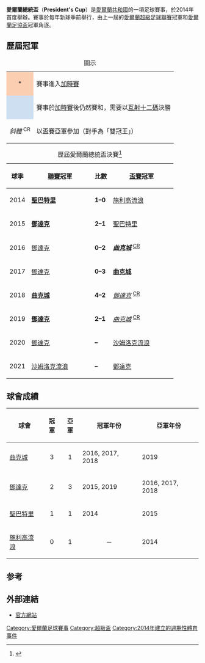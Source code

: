 {{Infobox football tournament
| name                 = 愛爾蘭總統盃
| logo                 = 
| founded              = {{Start date and age|df=yes|2014}}
| organiser            = [[愛爾蘭足球協會|愛爾蘭足球協會]]
| region               = 愛爾蘭
| number of teams      = 2 隊
| current champion     = [[敦達克足球俱樂部|鄧達克]]（第 2 次）
| most successful team = [[科克城足球俱樂部|曲克城]]（3 次）
| website              = 
}}

'''愛爾蘭總統盃'''（'''President's Cup'''）是[[愛爾蘭共和國|愛爾蘭共和國]]的一項足球賽事，於2014年首度舉辦。賽事於每年新球季前舉行，由上一屆的[[愛爾蘭超級足球聯賽|愛爾蘭超級足球聯賽]]冠軍和[[愛爾蘭足協盃|愛爾蘭足協盃]]冠軍角逐。

== 歷屆冠軍 ==
{| class="wikitable"
|+圖示
|-
|align=center style="background-color:#FBCEB1"|*
|賽事進入[[加時賽|加時賽]]
|-
|align=center style="background-color:#cedff2"|{{dagger}}
|賽事於[[加時賽|加時賽]]後仍然賽和，需要以[[互射十二碼|互射十二碼]]決勝
|-
|align=center|<div id="CR"></div> ''斜體'' <sup>CR</sup>
|以盃賽亞軍參加（對手為「雙冠王」）
|}

{| class="sortable wikitable" style="text-align: center"
|+ 歷屆愛爾蘭總統盃決賽<ref>{{cite web |url=http://www.rsssf.com/tablesi/iersupcuphist.html |title=Ireland - List of Super Cup Finals |work=RSSSF |accessdate=2015年6月26日 |archive-date=2015年6月26日 |archive-url=https://web.archive.org/web/20150626160727/http://www.rsssf.com/tablesi/iersupcuphist.html |dead-url=no }}</ref>
! 球季
!width=150px| [[愛爾蘭超級足球聯賽|聯賽]]冠軍
! 比數
!width=150px| [[愛爾蘭足協盃|盃賽]]冠軍
|-
|2014
|bgcolor=#CCF9CC|'''[[聖巴特里克競技足球俱樂部|聖巴特里]]'''
|'''1–0'''
|[[斯萊戈流浪者足球俱樂部|施利高流浪]]
|-
|2015
|bgcolor=#CCF9CC|'''[[敦達克足球俱樂部|鄧達克]]'''
|'''2–1'''
|[[聖巴特里克競技足球俱樂部|聖巴特里]]
|-
|2016
|[[敦達克足球俱樂部|鄧達克]]
|'''0–2'''
|bgcolor=#CCF9CC|'''''[[科克城足球俱樂部|曲克城]]''''' <sup>[[#CR|CR]]</sup>
|-
|2017
|[[敦達克足球俱樂部|鄧達克]]
|'''0–3'''
|bgcolor=#CCF9CC|'''[[科克城足球俱樂部|曲克城]]'''
|-
|2018
|bgcolor=#CCF9CC|'''[[科克城足球俱樂部|曲克城]]'''
|'''4–2'''
|''[[敦達克足球俱樂部|鄧達克]]'' <sup>[[#CR|CR]]</sup>
|-
|2019
|bgcolor=#CCF9CC|'''[[敦達克足球俱樂部|鄧達克]]'''
|'''2–1'''
|''[[科克城足球俱樂部|曲克城]]'' <sup>[[#CR|CR]]</sup>
|-
|2020
|[[敦達克足球俱樂部|鄧達克]]
|'''–'''
|[[沙姆洛克流浪足球俱樂部|沙姆洛克流浪]]
|-
|2021
|[[沙姆洛克流浪足球俱樂部|沙姆洛克流浪]]
|'''–'''
|[[敦達克足球俱樂部|鄧達克]]
|}

== 球會成績 ==
{| class="wikitable sortable" border="1"
|-
!球會
!冠軍
!亞軍
! class="unsortable"|冠軍年份
! class="unsortable"|亞軍年份
|-
| [[科克城足球俱樂部|曲克城]]
|align=center|3
|align=center|1
| 2016, 2017, 2018
| 2019
|-
| [[敦達克足球俱樂部|鄧達克]]
|align=center|2
|align=center|3
| 2015, 2019
| 2016, 2017, 2018
|-
| [[聖巴特里克競技足球俱樂部|聖巴特里]]
|align=center|1
|align=center|1
| 2014
| 2015
|-
| [[斯萊戈流浪者足球俱樂部|施利高流浪]]
|align=center|0
|align=center|1
|align=center|－
| 2014
|}

== 参考 ==
{{reflist}}

== 外部連結 ==
*[http://www.fai.ie/domestic/competitions/overview/ 官方網站] {{Wayback|url=http://www.fai.ie/domestic/competitions/overview/ |date=20150626162553 }}

{{愛爾蘭足球}}
{{歐洲足球超級盃}}

[[Category:愛爾蘭足球賽事|Category:愛爾蘭足球賽事]]
[[Category:超級盃|Category:超級盃]]
[[Category:2014年建立的週期性體育事件|Category:2014年建立的週期性體育事件]]